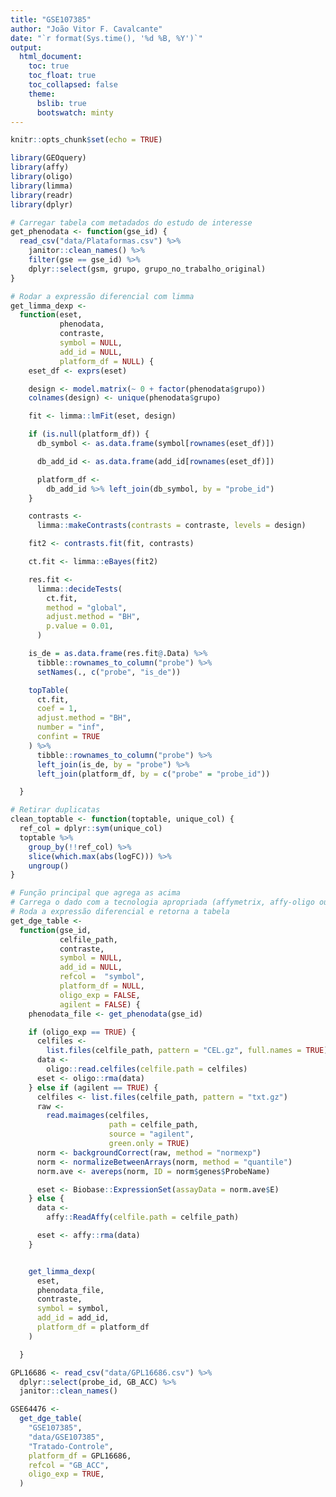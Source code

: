 ```yaml
---
title: "GSE107385"
author: "João Vitor F. Cavalcante"
date: "`r format(Sys.time(), '%d %B, %Y')`"
output:
  html_document:
    toc: true
    toc_float: true
    toc_collapsed: false
    theme:
      bslib: true
      bootswatch: minty
---
```


```r
knitr::opts_chunk$set(echo = TRUE)
```

```r
library(GEOquery)
library(affy)
library(oligo)
library(limma)
library(readr)
library(dplyr)
```


```r
# Carregar tabela com metadados do estudo de interesse
get_phenodata <- function(gse_id) {
  read_csv("data/Plataformas.csv") %>%
    janitor::clean_names() %>%
    filter(gse == gse_id) %>%
    dplyr::select(gsm, grupo, grupo_no_trabalho_original)
}

# Rodar a expressão diferencial com limma
get_limma_dexp <-
  function(eset,
           phenodata,
           contraste,
           symbol = NULL,
           add_id = NULL,
           platform_df = NULL) {
    eset_df <- exprs(eset)

    design <- model.matrix(~ 0 + factor(phenodata$grupo))
    colnames(design) <- unique(phenodata$grupo)

    fit <- limma::lmFit(eset, design)

    if (is.null(platform_df)) {
      db_symbol <- as.data.frame(symbol[rownames(eset_df)])

      db_add_id <- as.data.frame(add_id[rownames(eset_df)])

      platform_df <-
        db_add_id %>% left_join(db_symbol, by = "probe_id")
    }

    contrasts <-
      limma::makeContrasts(contrasts = contraste, levels = design)

    fit2 <- contrasts.fit(fit, contrasts)

    ct.fit <- limma::eBayes(fit2)

    res.fit <-
      limma::decideTests(
        ct.fit,
        method = "global",
        adjust.method = "BH",
        p.value = 0.01,
      )

    is_de = as.data.frame(res.fit@.Data) %>%
      tibble::rownames_to_column("probe") %>%
      setNames(., c("probe", "is_de"))

    topTable(
      ct.fit,
      coef = 1,
      adjust.method = "BH",
      number = "inf",
      confint = TRUE
    ) %>%
      tibble::rownames_to_column("probe") %>%
      left_join(is_de, by = "probe") %>%
      left_join(platform_df, by = c("probe" = "probe_id"))

  }

# Retirar duplicatas
clean_toptable <- function(toptable, unique_col) {
  ref_col = dplyr::sym(unique_col)
  toptable %>%
    group_by(!!ref_col) %>%
    slice(which.max(abs(logFC))) %>%
    ungroup()
}

# Função principal que agrega as acima
# Carrega o dado com a tecnologia apropriada (affymetrix, affy-oligo ou agilent)
# Roda a expressão diferencial e retorna a tabela
get_dge_table <-
  function(gse_id,
           celfile_path,
           contraste,
           symbol = NULL,
           add_id = NULL,
           refcol =  "symbol",
           platform_df = NULL,
           oligo_exp = FALSE,
           agilent = FALSE) {
    phenodata_file <- get_phenodata(gse_id)

    if (oligo_exp == TRUE) {
      celfiles <-
        list.files(celfile_path, pattern = "CEL.gz", full.names = TRUE)
      data <-
        oligo::read.celfiles(celfile.path = celfiles)
      eset <- oligo::rma(data)
    } else if (agilent == TRUE) {
      celfiles <- list.files(celfile_path, pattern = "txt.gz")
      raw <-
        read.maimages(celfiles,
                      path = celfile_path,
                      source = "agilent",
                      green.only = TRUE)
      norm <- backgroundCorrect(raw, method = "normexp")
      norm <- normalizeBetweenArrays(norm, method = "quantile")
      norm.ave <- avereps(norm, ID = norm$genes$ProbeName)

      eset <- Biobase::ExpressionSet(assayData = norm.ave$E)
    } else {
      data <-
        affy::ReadAffy(celfile.path = celfile_path)

      eset <- affy::rma(data)
    }


    get_limma_dexp(
      eset,
      phenodata_file,
      contraste,
      symbol = symbol,
      add_id = add_id,
      platform_df = platform_df
    )

  }
```


```r

GPL16686 <- read_csv("data/GPL16686.csv") %>%
  dplyr::select(probe_id, GB_ACC) %>%
  janitor::clean_names()

GSE64476 <-
  get_dge_table(
    "GSE107385",
    "data/GSE107385",
    "Tratado-Controle",
    platform_df = GPL16686,
    refcol = "GB_ACC",
    oligo_exp = TRUE,
  )
```


